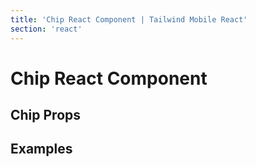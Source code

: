 ```yaml
---
title: 'Chip React Component | Tailwind Mobile React'
section: 'react'
---
```



# Chip React Component

## Chip Props

<ChipProps />

## Examples

<ExamplePreview
  react
  fileName="Chips.jsx"
  source={ChipsExample}
  url="#/chips"
/>

